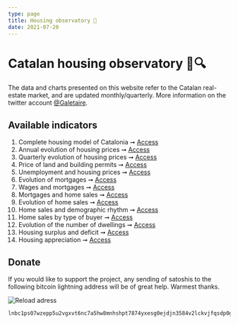 ```yaml
---
type: page
title: Housing observatory 🔬
date: 2021-07-20
---
```



# Catalan housing observatory 🏡🔍

The data and charts presented on this website refer to the Catalan real-estate market, and are updated monthly/quarterly. More information on the twitter account [@Galetaire](https://twitter.com/Galetaire).

## Available indicators

1. Complete housing model of Catalonia ➞ [Access](http://catalanhousing.yurop.hns.to/posts/model)
2. Annual evolution of housing prices ➞ [Access](http://catalanhousing.yurop.hns.to/posts/price)
3. Quarterly evolution of housing prices ➞ [Access](http://catalanhousing.yurop.hns.to/posts/pricequarter)
4. Price of land and building permits ➞ [Access](http://catalanhousing.yurop.hns.to/posts/permits)
5. Unemployment and housing prices ➞ [Access](http://catalanhousing.yurop.hns.to/posts/labor)
6. Evolution of mortgages ➞ [Access](http://catalanhousing.yurop.hns.to/posts/credit)
7. Wages and mortgages ➞ [Access](http://catalanhousing.yurop.hns.to/posts/wages)
8. Mortgages and home sales ➞ [Access](http://catalanhousing.yurop.hns.to/posts/ratiomortgages)
9. Evolution of home sales ➞ [Access](http://catalanhousing.yurop.hns.to/posts/volume)
10. Home sales and demographic rhythm ➞ [Access](http://catalanhousing.yurop.hns.to/posts/demography)
11. Home sales by type of buyer ➞ [Access](http://catalanhousing.yurop.hns.to/posts/buyers)
12. Evolution of the number of dwellings ➞ [Access](http://catalanhousing.yurop.hns.to/posts/stock)
13. Housing surplus and deficit ➞ [Access](http://catalanhousing.yurop.hns.to/posts/balance)
14. Housing appreciation ➞ [Access](http://catalanhousing.yurop.hns.to/posts/appreciation)

## Donate

If you would like to support the project, any sending of satoshis to the following bitcoin lightning address will be of great help. Warmest thanks.

<Image
  src="/images/qrdonacions.png"
  alt="Reload adress"
  width={771}
  height={249}
  priority
  className="next-image"
/>

```
lnbc1ps07wzepp5u2vgxvt6nc7a5hw8mnhshpt7874yxesg0ejdjn3584v2lckvjfqsdp0g3hkuctrd9hjqnmzwdjhyanpw3hhy6fqfpsky6t5v96xwegxqyjw5q9qtzqqqqqq9qsqsp5pft9elfnv57hgr8nkk7s7ng9zsrqauczgxfxxjhdn30cv69avlysrzjqwryaup9lh50kkranzgcdnn2fgvx390wgj5jd07rwr3vxeje0glcllejaafcm7ya5sqqqqlgqqqqqeqqjqx6yd5jr709dpxkt33xgr9a4t4d9phtrk4slkznp2atm76hfuk8tqk3jwm4dy3hpzu26596j5yxt93lre0tstdywvgrusgfuepy56yxgqc0nt05
```
